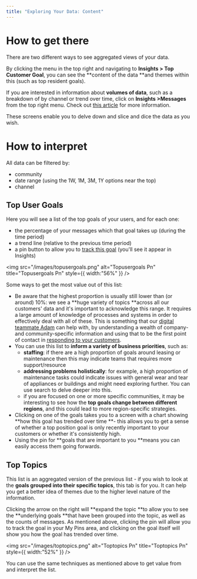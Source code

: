 ```yaml
---
title: "Exploring Your Data: Content"
---
```


# **How to get there**

There are two different ways to see aggregated views of your data.

By clicking the menu in the top right and navigating to **Insights \> Top Customer Goal**, you can see the **content of the data **and themes within this (such as top resident goals).

If you are interested in information about **volumes of data**, such as a breakdown of by channel or trend over time, click on **Insights \>Messages** from the top right menu. Check out [<u>this article</u>](https://help.travtus.com/en/articles/9173000-exploring-your-data-volumes) for more information.

These screens enable you to delve down and slice and dice the data as you wish.

# **How to interpret**

All data can be filtered by:

- community
- date range (using the 1W, 1M, 3M, 1Y options near the top)
- channel

## **Top User Goals**

Here you will see a list of the top goals of your users, and for each one:

- the percentage of your messages which that goal takes up (during the time period)
- a trend line (relative to the previous time period)
- a pin button to allow you to [<u>track this goal</u>](https://intercom.help/travtus-d83752c4176c/en/articles/9172998-tracking-goals) (you'll see it appear in Insights)

<img
  src="/images/topusergoals.png"
  alt="Topusergoals Pn"
  title="Topusergoals Pn"
  style={{ width:"56%" }}
/>

Some ways to get the most value out of this list:

- Be aware that the highest proportion is usually still lower than (or around) 10%: we see a **huge variety of topics **across all our customers' data and it's important to acknowledge this range. It requires a large amount of knowledge of processes and systems in order to effectively deal with all of these. This is something that our [<u>digital teammate Adam</u>](https://help.travtus.com/en/articles/9174358-who-is-adam) can help with, by understanding a wealth of company- and community-specific information and using that to be the first point of contact in [<u>responding to your customers</u>](https://help.travtus.com/en/articles/9172791-how-does-it-work#h_2630ea84b1).
- You can use this list to **inform a variety of business priorities**, such as:
  - **staffing**: if there are a high proportion of goals around leasing or maintenance then this may indicate teams that requires more support/resource
  - **addressing problems holistically**: for example, a high proportion of maintenance tasks could indicate issues with general wear and tear of appliances or buildings and might need exploring further. You can use search to delve deeper into this.
  - if you are focused on one or more specific communities, it may be interesting to see how the **top goals change between different regions**, and this could lead to more region-specific strategies.
- Clicking on one of the goals takes you to a screen with a chart showing **how this goal has trended over time **- this allows you to get a sense of whether a top position goal is only recently important to your customers or whether it's consistently high.
- Using the pin for **goals that are important to you **means you can easily access them going forwards.

## **Top Topics**

This list is an aggregated version of the previous list - if you wish to look at the **goals grouped into their specific topics**, this tab is for you. It can help you get a better idea of themes due to the higher level nature of the information.

Clicking the arrow on the right will **expand the topic **to allow you to see the **underlying goals **that have been grouped into the topic, as well as the counts of messages. As mentioned above, clicking the pin will allow you to track the goal in your My Pins area, and clicking on the goal itself will show you how the goal has trended over time.

<img
  src="/images/toptopics.png"
  alt="Toptopics Pn"
  title="Toptopics Pn"
  style={{ width:"52%" }}
/>

You can use the same techniques as mentioned above to get value from and interpret the list.